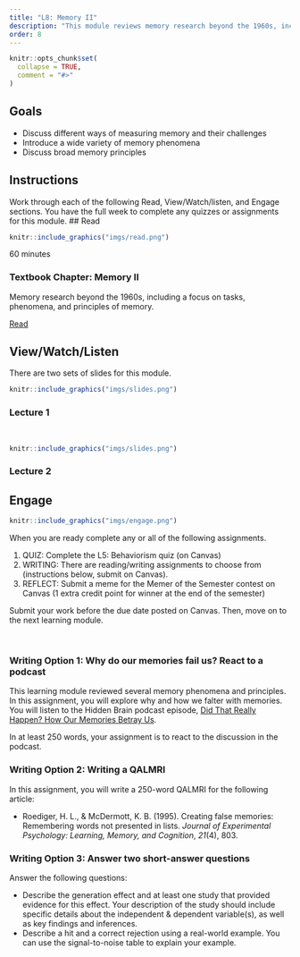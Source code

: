 ```yaml
---
title: "L8: Memory II"
description: "This module reviews memory research beyond the 1960s, including a focus on tasks, phenomena, and principles of memory."
order: 8
---
```


```r
knitr::opts_chunk$set(
  collapse = TRUE,
  comment = "#>"
)
```

## Goals
- Discuss different ways of measuring memory and their challenges
- Introduce a wide variety of memory phenomena
- Discuss broad memory principles


## Instructions 

Work through each of the following Read, View/Watch/listen, and Engage sections. You have the full week to complete any quizzes or assignments for this module.
## Read 

:::::{.card .border .border-2 .border-info .mb-3}
:::: {.grid .g-0}
::: {.g-col-3}
:::: {.card-body}

```r
knitr::include_graphics("imgs/read.png")
```

60 minutes

::::
:::

::: {.g-col-9}
:::: {.card-body}

### Textbook Chapter: Memory II
Memory research beyond the 1960s, including a focus on tasks, phenomena, and principles of memory.

<a class="btn btn-outline-info" href="https://teaching-me.github.io/cognition/textbook/C9_Memory_II.html" role="button">Read</a>
::::
:::
::::
:::::


## View/Watch/Listen {.mt-5}

There are two sets of slides for this module.

:::::{.card .border .border-2 .border-info .mb-3}
:::: {.grid .g-0}
::: {.g-col-3}
:::: {.card-body}

```r
knitr::include_graphics("imgs/slides.png")
```

::::
:::

::: {.g-col-9}
:::: {.card-body}
### Lecture 1
<br>
<!--
<a class="btn btn-outline-info" href="https://teaching-me.github.io/cognition/slides/L8_memory2_1.pdf" role="button">Slides</a>
!-->
::::
:::
::::
:::::

:::::{.card .border .border-2 .border-info .mb-3}
:::: {.grid .g-0}
::: {.g-col-3}
:::: {.card-body}

```r
knitr::include_graphics("imgs/slides.png")
```



::::
:::

::: {.g-col-9}
:::: {.card-body}
### Lecture 2
<!--
<a class="btn btn-outline-info" href="https://teaching-me.github.io/cognition/slides/L8_memory2_2.pdf" role="button">Slides</a>
!-->

::::
:::
::::
:::::



## Engage {.mt-5}

:::::{.card .border .border-2 .border-info}
:::: {.grid .g-0}
::: {.g-col-3}
:::: {.card-body}

```r
knitr::include_graphics("imgs/engage.png")
```


::::
:::

::: {.g-col-9}
:::: {.card-body}

When you are ready complete any or all of the following assignments.

1. QUIZ: Complete the L5: Behaviorism quiz (on Canvas)
2. WRITING: There are reading/writing assignments to choose from (instructions below, submit on Canvas).
3. REFLECT: Submit a meme for the Memer of the Semester contest on Canvas (1 extra credit point for winner at the end of the semester)

Submit your work before the due date posted on Canvas. Then, move on to the next learning module.
::::
:::
::::
:::::

<br>



### Writing Option 1: Why do our memories fail us? React to a podcast 

This learning module reviewed several memory phenomena and principles. In this assignment, you will explore why and how we falter with memories. You will listen to the Hidden Brain podcast episode, [Did That Really Happen? How Our Memories Betray Us](https://www.npr.org/2019/12/16/788422090/did-that-really-happen-how-our-memories-betray-us). 

In at least 250 words, your assignment is to react to the discussion in the podcast. 

### Writing Option 2: Writing a QALMRI 

In this assignment, you will write a 250-word QALMRI for the following article:

- Roediger, H. L., & McDermott, K. B. (1995). Creating false memories: Remembering words not presented in lists. *Journal of Experimental Psychology: Learning, Memory, and Cognition*, *21*(4), 803.

### Writing Option 3: Answer two short-answer questions 

Answer the following questions:

- Describe the generation effect and at least one study that provided evidence for this effect. Your description of the study should include specific details about the independent & dependent variable(s), as well as key findings and inferences. 
- Describe a hit and a correct rejection using a real-world example. You can use the signal-to-noise table to explain your example.


